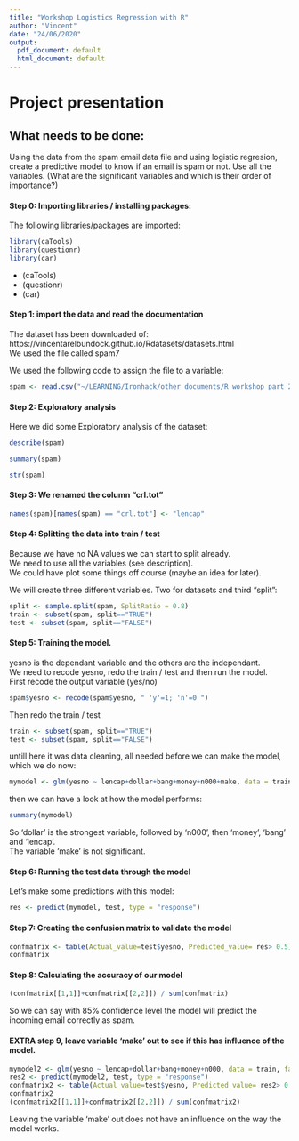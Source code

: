 ```yaml
---
title: "Workshop Logistics Regression with R"
author: "Vincent"
date: "24/06/2020"
output:
  pdf_document: default
  html_document: default
---
```


# Project presentation

## What needs to be done:
Using the data from the spam email data file and using logistic regresion, create a predictive model to know if an email is spam or not. Use all the variables. (What are the significant variables and which is their order of importance?)

#### Step 0: Importing libraries / installing packages:
The following libraries/packages are imported:  
```r
library(caTools)
library(questionr)
library(car)
```
* (caTools)  
* (questionr)  
* (car)  
  
#### Step 1: import the data and read the documentation 
The dataset has been downloaded of:  
https://vincentarelbundock.github.io/Rdatasets/datasets.html  
We used the file called spam7  

We used the following code to assign the file to a variable:
```r
spam <- read.csv("~/LEARNING/Ironhack/other documents/R workshop part 2/spam7.csv")
```

#### Step 2: Exploratory analysis
Here we did some Exploratory analysis of the dataset:
```r
describe(spam)
```

```r
summary(spam)
```

```r
str(spam)
```

#### Step 3: We renamed the column "crl.tot"

```r
names(spam)[names(spam) == "crl.tot"] <- "lencap"
```

#### Step 4: Splitting the data into train / test
Because we have no NA values we can start to split already.  
We need to use all the variables (see description).  
We could have plot some things off course (maybe an idea for later).  

We will create three different variables. Two for datasets and third "split":

```r
split <- sample.split(spam, SplitRatio = 0.8)
train <- subset(spam, split=="TRUE")
test <- subset(spam, split=="FALSE")
```

#### Step 5: Training the model.  
yesno is the dependant variable and the others are the independant.  
We need to recode yesno, redo the train / test and then run the model.  
First recode the output variable (yes/no)

```r
spam$yesno <- recode(spam$yesno, " 'y'=1; 'n'=0 ")
```

Then redo the train / test

```r
train <- subset(spam, split=="TRUE")
test <- subset(spam, split=="FALSE")
```

untill here it was data cleaning, all needed before we can make the model, which we do now:
```r
mymodel <- glm(yesno ~ lencap+dollar+bang+money+n000+make, data = train, family = "binomial")
```

then we can have a look at how the model performs:
```r
summary(mymodel)
```

So 'dollar' is the strongest variable, followed by 'n000', then 'money', 'bang' and 'lencap'.  
The variable 'make' is not significant.

#### Step 6: Running the test data through the model
Let's make some predictions with this model:
```r
res <- predict(mymodel, test, type = "response")
```

#### Step 7: Creating the confusion matrix to validate the model
```r
confmatrix <- table(Actual_value=test$yesno, Predicted_value= res> 0.5)
confmatrix
```

#### Step 8: Calculating the accuracy of our model

```r
(confmatrix[[1,1]]+confmatrix[[2,2]]) / sum(confmatrix)
```

So we can say with 85% confidence level the model will predict the incoming email correctly as spam. 

#### EXTRA step 9, leave variable 'make' out to see if this has influence of the model.

```r
mymodel2 <- glm(yesno ~ lencap+dollar+bang+money+n000, data = train, family = "binomial")
res2 <- predict(mymodel2, test, type = "response")
confmatrix2 <- table(Actual_value=test$yesno, Predicted_value= res2> 0.5)
confmatrix2
(confmatrix2[[1,1]]+confmatrix2[[2,2]]) / sum(confmatrix2)
```
Leaving the variable 'make' out does not have an influence on the way the model works.
